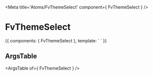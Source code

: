 
<Meta title='Atoms/FvThemeSelect' component={ FvThemeSelect } />

# FvThemeSelect

<Canvas>
<Story name='Common' height='150px'>{{
  components: { FvThemeSelect },
  template: `<FvThemeSelect>
  </FvThemeSelect>`
}}</Story>
</Canvas>

## ArgsTable

<ArgsTable of={ FvThemeSelect } />
